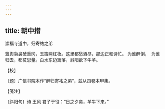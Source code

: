 ```yaml
---
---
---
```

title: 朝中措
---



崇福寺道中，归寄祐之弟





篮舆袅袅破重冈，玉笛两红妆。这里都愁酒尽，那边正和诗忙。 为谁醉倒，　为谁归去，都莫思量。白水东边篱落，斜阳欲下牛羊。





【校】


〔题〕广信书院本作“醉归寄祐之弟”，兹从四卷本甲集。





【笺注】


〔斜阳句〕诗 王风 君子于役：“日之夕矣，羊牛下来。”